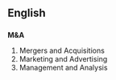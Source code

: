==English==
==={{initialism}}===
'''M&A'''

#Mergers and Acquisitions
#Marketing and Advertising
#Management and Analysis
